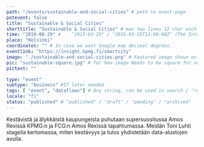 ```yaml
---
path: "/events/sustainable-and-social-cities" # path to event-page
potevent: false
title: "Sustainable & Social Cities"
shorttitle: "Sustainable & Social Cities" # max two lines 12 char each
time: "2019-08-29" # 	"2015-03-25" / "2015-03-25T12:00:00Z" (The International Standard)
place: "Helsinki"
coordinates: "" # In case we want Google map decimal degrees.
eventlink: "https://insight.kpmg.fi/smartcity"
image: "./sustainable-and-social-cities.png" # Featured image shown on page and listings. Save in same folder. Don't use svg.
pic: "sustainable-square.jpg" # for hex-image Needs to be square for now!
pictext: ""

type: "event" 
subtype: "business" #If later needed
tags: [ "event", "dataflows"] # Any string, can be used in search / "related content"
locale: "fi"
status: "published" # "published" / "draft" / "pending" / "archived"
---
```

Kestävistä ja älykkäistä kaupungeista puhutaan supersuositussa Amos Rexissä KPMG:n ja FCG:n Amos Rexissä tapahtumassa. Meidän Toni Luhti stagella kertomassa, miten kestävyys ja tulos yhdistetään data-alustojen avulla.

